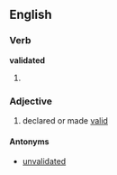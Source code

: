 ==English==

===Verb===
'''validated'''

# {{past of|[[validate]]}}

===Adjective===
{{en-adj|-}}

# declared or made [[valid]]

====Antonyms====

* [[unvalidated]]